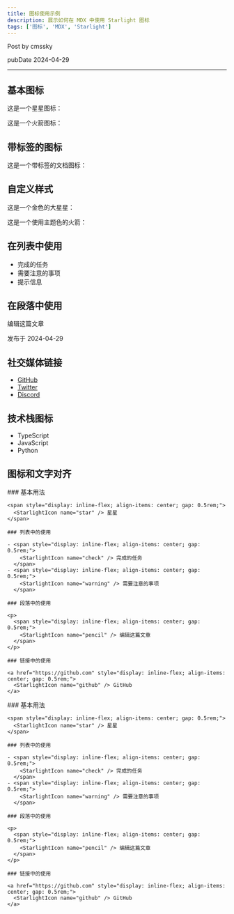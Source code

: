 ```yaml
---
title: 图标使用示例
description: 展示如何在 MDX 中使用 Starlight 图标
tags: ['图标', 'MDX', 'Starlight']
---
```



<span style="display: inline-flex; align-items: center; gap: 0.5rem;"><StarlightIcon name="pencil" /> Post by cmssky</span>

<span style="display: inline-flex; align-items: center; gap: 0.5rem;"><StarlightIcon name="seti:clock" /> pubDate 2024-04-29</span>
___





## 基本图标

这是一个星星图标：<StarlightIcon name="star" />

这是一个火箭图标：<StarlightIcon name="rocket" />

## 带标签的图标

这是一个带标签的文档图标：<StarlightIcon name="document" label="文档" />

## 自定义样式

这是一个金色的大星星：<StarlightIcon name="star" color="goldenrod" size="2rem" />

这是一个使用主题色的火箭：<StarlightIcon name="rocket" color="var(--sl-color-text-accent)" />

## 在列表中使用

- <span style="display: inline-flex; align-items: center; gap: 0.5rem;"><StarlightIcon name="seti:approve-check" /> 完成的任务</span>
- <span style="display: inline-flex; align-items: center; gap: 0.5rem;"><StarlightIcon name="warning" /> 需要注意的事项</span>
- <span style="display: inline-flex; align-items: center; gap: 0.5rem;"><StarlightIcon name="seti:info" /> 提示信息</span>

## 在段落中使用

<span style="display: inline-flex; align-items: center; gap: 0.5rem;"><StarlightIcon name="pencil" /> 编辑这篇文章</span>

<span style="display: inline-flex; align-items: center; gap: 0.5rem;"><StarlightIcon name="seti:clock" /> 发布于 2024-04-29</span>

## 社交媒体链接

- <span style="display: inline-flex; align-items: center; gap: 0.5rem;"><StarlightIcon name="github" /> [GitHub](https://github.com)</span>
- <span style="display: inline-flex; align-items: center; gap: 0.5rem;"><StarlightIcon name="twitter" /> [Twitter](https://twitter.com)</span>
- <span style="display: inline-flex; align-items: center; gap: 0.5rem;"><StarlightIcon name="discord" /> [Discord](https://discord.com)</span>

## 技术栈图标

- <span style="display: inline-flex; align-items: center; gap: 0.5rem;"><StarlightIcon name="seti:typescript" /> TypeScript</span>
- <span style="display: inline-flex; align-items: center; gap: 0.5rem;"><StarlightIcon name="seti:javascript" /> JavaScript</span>
- <span style="display: inline-flex; align-items: center; gap: 0.5rem;"><StarlightIcon name="seti:python" /> Python</span>

## 图标和文字对齐

<Tabs>
  <TabItem label="内联样式" icon="code">
    ### 基本用法

    <span style="display: inline-flex; align-items: center; gap: 0.5rem;">
      <StarlightIcon name="star" /> 星星
    </span>

    ### 列表中的使用

    - <span style="display: inline-flex; align-items: center; gap: 0.5rem;">
        <StarlightIcon name="check" /> 完成的任务
      </span>
    - <span style="display: inline-flex; align-items: center; gap: 0.5rem;">
        <StarlightIcon name="warning" /> 需要注意的事项
      </span>

    ### 段落中的使用

    <p>
      <span style="display: inline-flex; align-items: center; gap: 0.5rem;">
        <StarlightIcon name="pencil" /> 编辑这篇文章
      </span>
    </p>

    ### 链接中的使用

    <a href="https://github.com" style="display: inline-flex; align-items: center; gap: 0.5rem;">
      <StarlightIcon name="github" /> GitHub
    </a>
  </TabItem>

  <TabItem label="使用 StarlightIcon 类型" icon="setting">
    ### 基本用法

    <span style="display: inline-flex; align-items: center; gap: 0.5rem;">
      <StarlightIcon name="star" /> 星星
    </span>

    ### 列表中的使用

    - <span style="display: inline-flex; align-items: center; gap: 0.5rem;">
        <StarlightIcon name="check" /> 完成的任务
      </span>
    - <span style="display: inline-flex; align-items: center; gap: 0.5rem;">
        <StarlightIcon name="warning" /> 需要注意的事项
      </span>

    ### 段落中的使用

    <p>
      <span style="display: inline-flex; align-items: center; gap: 0.5rem;">
        <StarlightIcon name="pencil" /> 编辑这篇文章
      </span>
    </p>

    ### 链接中的使用

    <a href="https://github.com" style="display: inline-flex; align-items: center; gap: 0.5rem;">
      <StarlightIcon name="github" /> GitHub
    </a>
  </TabItem>
</Tabs>
